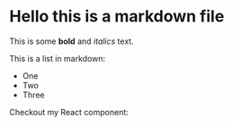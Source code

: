 <h1>Hello this is a markdown file</h1>
 
This is some **bold** and _italics_ text.
 
This is a list in markdown:
 
- One
- Two
- Three
 
Checkout my React component:
